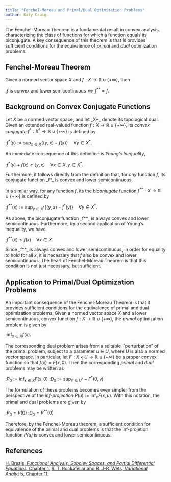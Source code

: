 ```yaml
---
title: "Fenchel-Moreau and Primal/Dual Optimization Problems"
author: Katy Craig
---
```


The Fenchel-Moreau Theorem<ref name="Brezis" /> is a fundamental result in convex analysis, characterizing the class of functions for which a function equals its biconjugate. A key consequence of this theorem is that is provides sufficient conditions for the equivalence of *primal* and *dual* optimization problems.<ref name="Rockafellar" />

## Fenchel-Moreau Theorem

Given a normed vector space *X* and $f: X \to \mathbb{R} \cup \{+\infty\}$, then

:$f \text{ is convex and lower semicontinuous} \iff f^{**} = f.$

## Background on Convex Conjugate Functions

Let *X* be a normed vector space, and let \_X\*\_ denote its topological dual. Given an extended real-valued function $f: X \to \mathbb{R} \cup \{+\infty\}$, its *convex conjugate* $f^*:X^* \to \mathbb{R} \cup \{+\infty\}$ is defined by

:$f^*(y):=\sup_{x \in X} \{ \langle y,x \rangle - f(x) \} \quad \forall y \in X^*.$

An immediate consequence of this definition is *Young's Inequality*,

:$f^*(y) +f(x) \geq \langle y,x \rangle \quad \forall x \in X, y \in X^* .$

Furthermore, it follows directly from the definition that, for *any* function *f*, its conjugate function \_f\*\_ is convex and lower semicontinuous.

In a similar way, for any function *f*, its the *biconjugate* function $f^{**}:X \to \mathbb{R} \cup \{+\infty\}$ is defined by

:$f^{**}(x):=\sup_{y \in X^*} \{ \langle y,x \rangle - f^*(y) \} \quad \forall y \in X^*.$

As above, the biconjugate function \_f\*\*\_ is always convex and lower semicontinuous. Furthermore, by a second application of Young's inequality, we have

:$f^{**}(x) \leq f(x) \quad \forall x \in X.$

Since \_f\*\*\_ is always convex and lower semicontinuous, in order for equality to hold for all *x*, it is necessary that *f* also be convex and lower semicontinuous. The heart of Fenchel-Moreau Theorem is that this condition is not just necessary, but sufficient.

## Application to Primal/Dual Optimization Problems

An important consequence of the Fenchel-Moreau Theorem is that it provides sufficient conditions for the equivalence of primal and dual optimization problems. Given a normed vector space *X* and a lower semicontinuous, convex function $f: X \to \mathbb{R}\cup \{+\infty\}$, the *primal* optimization problem is given by

:$\inf_{x \in X} f(x).$

The corresponding dual problem arises from a suitable \`\`perturbation" of the primal problem, subject to a parameter *u* ∈ *U*, where *U* is also a normed vector space. In particular, let $F:X \times U \to \mathbb{R} \cup \{+\infty\}$ be a proper convex function so that $f(x) = F(x,0)$. Then the corresponding *primal* and *dual* problems may be written as

:$P_0 := \inf_{x \in X} F(x,0)$ :$D_0 := \sup_{v \in U^*} -F^*(0,v)$

The formulation of these problems becomes even simpler from the perspective of the *inf-projection* $P(u) := \inf_{x} F(x,u)$. With this notation, the primal and dual problems are given by

:$P_0 = P(0)$ :$D_0 =P^{**}(0)$

Therefore, by the Fenchel-Moreau theorem, a sufficient condition for equivalence of the primal and dual problems is that the inf-projetion function *P(u)* is convex and lower semicontinuous.

## References

<references> <ref name="Brezis">[H. Brezis, *Functional Analysis, Sobolev Spaces, and Partial Differential Equations*, Chapter 1.](https://link.springer.com/book/10.1007/978-0-387-70914-7)</ref> <ref name="Rockafellar">[R. T. Rockafellar and R. J-B. Wets, *Variational Analysis*, Chapter 11.](https://link.springer.com/book/10.1007/978-3-642-02431-3)</ref> </references>
